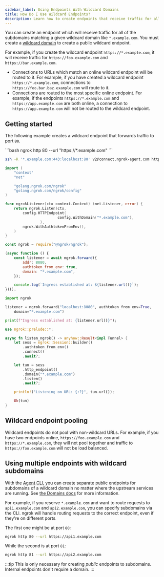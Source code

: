 ```yaml
---
sidebar_label: Using Endpoints With Wildcard Domains 
title: How Do I Use Wildcard Endpoints?
description: Learn how to create endpoints that receive traffic for all subdomains matching a wildcard domain.
---
```



You can create an endpoint which will receive traffic for all of the subdomains matching a given wildcard domain like `*.example.com`. You must create a [wildcard domain](/universal-gateway/domains/what-are-domains/#wildcard-domains) to create a public wildcard endpoint.

For example, if you create the wildcard endpoint `https://*.example.com`, it
will receive traffic for `https://foo.example.com` and
`https://bar.example.com`.

- Connections to URLs which match an online wildcard endpoint will be routed to
  it. For example, if you have created a wildcard endpoint
  `https://*.example.com`, connections to `https://foo.bar.baz.example.com` will
  route to it.
- Connections are routed to the most specific online endpoint. For example, if
  the endpoints `https://*.example.com` and `https://app.example.com` are both
  online, a connection to `https://app.example.com` will not be routed to the
  wildcard endpoint.

## Getting started

The following example creates a wildcard endpoint that forwards traffic to port `80`.

<Tabs groupId="endpoint-type" queryString="ept">
	<TabItem value="agent-endpoint" label="Agent Endpoint">
<LangSwitcher>
```bash
ngrok http 80 --url "https://*.example.com"
```

```sh tabName="SSH"
ssh -R '*.example.com:443:localhost:80' v2@connect.ngrok-agent.com http
```

```go
import (
	"context"
	"net"

	"golang.ngrok.com/ngrok"
	"golang.ngrok.com/ngrok/config"
)

func ngrokListener(ctx context.Context) (net.Listener, error) {
	return ngrok.Listen(ctx,
		config.HTTPEndpoint(
                        config.WithDomain("*.example.com"),
                ),
		ngrok.WithAuthtokenFromEnv(),
	)
}
```

```jsx
const ngrok = require("@ngrok/ngrok");

(async function () {
	const listener = await ngrok.forward({
		addr: 8080,
		authtoken_from_env: true,
		domain: "*.example.com",
	});

	console.log(`Ingress established at: ${listener.url()}`);
})();
```

```python
import ngrok

listener = ngrok.forward("localhost:8080", authtoken_from_env=True,
    domain="*.example.com")

print(f"Ingress established at: {listener.url()}");
```

```rust
use ngrok::prelude::*;

async fn listen_ngrok() -> anyhow::Result<impl Tunnel> {
    let sess = ngrok::Session::builder()
        .authtoken_from_env()
        .connect()
        .await?;

    let tun = sess
        .http_endpoint()
        .domain("*.example.com")
        .listen()
        .await?;

    println!("Listening on URL: {:?}", tun.url());

    Ok(tun)
}
```

</LangSwitcher>
</TabItem>
<TabItem value="agent-config" label="Agent Config" default>
	<WildcardAgentConfigExample />
</TabItem>
<TabItem value="k8s" label="Kubernetes Controller">
	<WildcardKubernetesExample />
</TabItem>
</Tabs>

## Wildcard endpoint pooling

Wildcard endpoints do not pool with non-wildcard URLs. For example, if you have two endpoints online, `https://foo.example.com` and `https://*.example.com`, they will not pool together and traffic to `https://foo.example.com` will not be load balanced.

## Using multiple endpoints with wildcard subdomains

With the [Agent CLI](/agent/cli), you can create separate public endpoints for subdomains of a wildcard domain no matter where the upstream services are running. See [the Domains docs](/docs/universal-gateway/domains/#wildcard-domains) for more information.

For example, if you reserve `*.example.com` and want to route requests to `api1.example.com` and `api2.example.com`, you can specify subdomains via the CLI. ngrok will handle routing requests to the correct endpoint, even if they're on different ports.

The first one might be at port `80`:

```bash
ngrok http 80 --url https://api1.example.com
```

While the second is at port `81`:

```bash
ngrok http 81 --url https://api2.example.com
```

:::tip
This is only necessary for creating _public_ endpoints to subdomains. Internal endpoints don't require a domain.
:::
